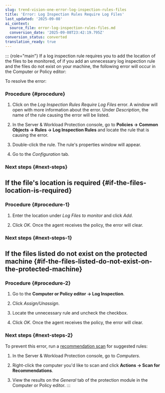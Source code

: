 ```yaml
---
slug: trend-vision-one-error-log-inspection-rules-files
title: 'Error: Log Inspection Rules Require Log Files'
last_updated: '2025-09-08'
ai_context:
  source_file: error-log-inspection-rules-files.md
  conversion_date: '2025-09-08T23:42:19.795Z'
conversion_status: converted
translation_ready: true
---
```


::: {role="main"}
If a log inspection rule requires you to add the location of the files to be monitored, of if you add an unnecessary log inspection rule and the files do not exist on your machine, the following error will occur in the Computer or Policy editor:

To resolve the error:

### Procedure {#procedure}

1.  Click on the *Log Inspection Rules Require Log Files* error. A window will open with more information about the error. Under *Description*, the name of the rule causing the error will be listed.

2.  In the Server & Workload Protection console, go to **Policies → Common Objects → Rules → Log Inspection Rules** and locate the rule that is causing the error.

3.  Double-click the rule. The rule's properties window will appear.

4.  Go to the *Configuration* tab.

### Next steps {#next-steps}

## If the file's location is required {#if-the-files-location-is-required}

### Procedure {#procedure-1}

1.  Enter the location under *Log Files to monitor* and click *Add*.

2.  Click *OK*. Once the agent receives the policy, the error will clear.

### Next steps {#next-steps-1}

## If the files listed do not exist on the protected machine {#if-the-files-listed-do-not-exist-on-the-protected-machine}

### Procedure {#procedure-2}

1.  Go to the **Computer or Policy editor → Log Inspection**.

2.  Click *Assign/Unassign*.

3.  Locate the unnecessary rule and uncheck the checkbox.

4.  Click *OK*. Once the agent receives the policy, the error will clear.

### Next steps {#next-steps-2}

To prevent this error, run a [recommendation scan](recommendation-scans-intro.mdx) for suggested rules:

1.  In the Server & Workload Protection console, go to *Computers*.

2.  Right-click the computer you'd like to scan and click **Actions → Scan for Recommendations**.

3.  View the results on the *General* tab of the protection module in the Computer or Policy editor.
:::
